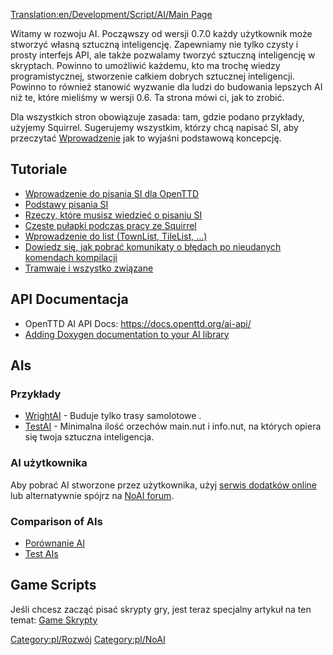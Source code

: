 [[Translation:en/Development/Script/AI/Main Page]]
<!--{{note|The user page is here: [[AI settings]]}}-->
{{pl/informacja|Strona użytkownika jest tutaj: [[pl/Ustawienia SI|Ustawienia SI]]}}

<!--{{NoAI}}-->
{{pl/NoAI}} 
<!-- Template:NoAI/Pl -->
Witamy w rozwoju AI. Począwszy od wersji 0.7.0 każdy użytkownik może stworzyć własną sztuczną inteligencję. Zapewniamy nie tylko czysty i prosty interfejs API, ale także pozwalamy tworzyć sztuczną inteligencję w skryptach. Powinno to umożliwić każdemu, kto ma trochę wiedzy programistycznej, stworzenie całkiem dobrych sztucznej inteligencji. Powinno to również stanowić wyzwanie dla ludzi do budowania lepszych AI niż te, które mieliśmy w wersji 0.6. Ta strona mówi ci, jak to zrobić.

Dla wszystkich stron obowiązuje zasada: tam, gdzie podano przykłady, użyjemy Squirrel. Sugerujemy wszystkim, którzy chcą napisać SI, aby przeczytać [[pl/Development/Script/SI/Introduction|Wprowadzenie]] jak to wyjaśni podstawową koncepcję.

== Tutoriale ==
* [[pl/Development/Script/SI/Introduction|Wprowadzenie do pisania SI dla OpenTTD]]
* [[pl/Development/Script/SI/Basics|Podstawy pisania SI]]
* [[pl/Development/Script/SI/Need To Know|Rzeczy, które musisz wiedzieć o pisaniu SI]]
* [[pl/Development/Script/SI/SQ pitfalls|Częste pułapki podczas pracy ze Squirrel]]
* [[pl/Development/Script/SI/Lists|Wprowadzenie do list (TownList, TileList, ...)]]
* [[pl/Development/Script/SI/Last Error|Dowiedz się, jak pobrać komunikaty o błędach po nieudanych komendach kompilacji]]
* [[pl/Development/Script/SI/Trams|Tramwaje i wszystko związane]]

== API Documentacja ==
* OpenTTD AI API Docs: https://docs.openttd.org/ai-api/
* [[en/Development/Script/AI/Doxygen Documentation|Adding Doxygen documentation to your AI library]]

== AIs ==
=== Przykłady ===
* [[pl/Development/Script/SI/WrightAI|WrightAI]] - Buduje tylko trasy samolotowe .
* [[pl/Development/Script/SI/TestAI|TestAI]] - Minimalna ilość orzechów main.nut i info.nut, na których opiera się twoja sztuczna inteligencja.

=== AI użytkownika ===
Aby pobrać AI stworzone przez użytkownika, użyj [[pl/Manual/Serwis Dodatków|serwis dodatków online]] lub alternatywnie spójrz na [http://www.tt-forums.net/viewforum.php?f=65 NoAI forum].

=== Comparison of AIs ===
* [[pl/Community/Porównanie AI|Porównanie AI]]
* [[en/Development/Script/AI/Test AIs|Test AIs]]

<!--{{Feature|0.7}}-->{{pl/Zgodne Wersje|0.7}}

== Game Scripts ==
Jeśli chcesz zacząć pisać skrypty gry, jest teraz specjalny artykuł na ten temat: [[pl/Manual/GS|Game Skrypty]]

[[Category:pl/Rozwój]] [[Category:pl/NoAI]]